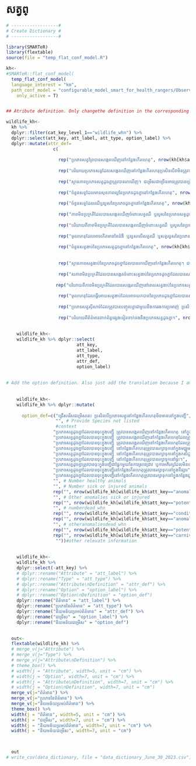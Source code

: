 # សត្វព្ {.unnumbered}

```r

# ------------------#
# Create Dictionary #
# ------------------#

library(SMARTeR)
library(flextable)
source(file = "temp_flat_conf_model.R")

kh<-
#SMARTeR::flat_conf_model(
  temp_flat_conf_model(
  language_interest = "km",
  path_conf_model = "configurable_model_smart_for_health_rangers/Observations_Specimens_Final_conf_model_smart_for_health_rangers.xml",
    only_active = T)


## Atribute definition. Only changethe definition in the corresponding language because I am using the keys to subset the specific componenets.

wildlife_kh<-  
  kh %>% 
  dplyr::filter(cat_key_level_1=="wildlife_whn") %>% 
  dplyr::select(att_key, att_label, att_type, option_label) %>% 
  dplyr::mutate(attr_def=
                  c(
                    
                    rep("ប្រភេទសត្វព្រៃបានសង្កេតឃើញនៅកន្លែងកើតហេតុ", nrow(kh[kh$att_key=="species_whn" & kh$cat_key_level_1=="wildlife_whn",])),
                    
                    rep("បរិយាយប្រភេទសត្វដែលសង្កេតឃើញនៅកន្លែងកើតហេតុប្រសិនបើវាមិនត្រូវបានផ្តល់ឱ្យនៅក្នុងប្រអប់ព័ត៌មាន 'ប្រភេទសត្វ", nrow(kh[kh$att_key=="providespeciesnotlisted_whn" & kh$cat_key_level_1=="wildlife_whn",])),
                    
                    rep("ស្ថានភាពប្រភេទសត្វដូចគ្នាត្រូវបានរកឃើញ។ ជម្រើសជាច្រើនអាចត្រូវបានជ្រើសរើស", nrow(kh[kh$att_key=="context_whn" & kh$cat_key_level_1=="wildlife_whn",])),
                    
                    rep("ចំនួនសត្វដែលមានសុខភាពល្អនៃប្រភេទដូចគ្នានៅកន្លែងកើតហេតុ", nrow(kh[kh$att_key=="numberhealthy_whn" & kh$cat_key_level_1=="wildlife_whn",])),
                    
                    rep("ចំនួនសត្វដែលឈឺឬរបួសនៃប្រភេទដូចគ្នានៅកន្លែងកើតហេតុ", nrow(kh[kh$att_key=="numbersickorinjured_whn" & kh$cat_key_level_1=="wildlife_whn",])),
                    
                    rep("ភាពមិនប្រក្រតីដែលបានសង្កេតឃើញចំពោះសត្វឈឺ ឬរបួសនៃប្រភេទសត្វដូចគ្នាបានសង្កេតឃើញនៅកន្លែងកើតហេតុ។ ជម្រើសជាច្រើនអាចត្រូវបានជ្រើសរើស", nrow(kh[kh$att_key=="anomaliesinsickorinjuredanimals_whn" & kh$cat_key_level_1=="wildlife_whn",])),
                    
                    rep("បរិយាយពីភាពមិនប្រក្រតីដែលបានសង្កេតឃើញចំពោះសត្វឈឺ ឬរបួសនៃប្រភេទសត្វដូចគ្នាដែលបានសង្កេតនៅកន្លែងកើតហេតុដែលមិនមាននៅក្នុងប្រអប់ព័ត៌មាន 'ភាពមិនប្រក្រតីនៅនៃសត្វឈឺ ឬរបួស'", nrow(kh[kh$att_key=="otheranomaliessickorinjured_whn" & kh$cat_key_level_1=="wildlife_whn",])),
                    
                    rep("មូលហេតុដែលអាចកើតមាននៃជំងឺ ឬរបួសលើសត្វឈឺ ឬសត្វរបួសនៃប្រភេទសត្វដូចគ្នាដែលបានសង្កេតឃើញនៅកន្លែងកើតហេតុ។ ជម្រើសជាច្រើនអាចត្រូវបានជ្រើសរើស", nrow(kh[kh$att_key=="potentialcausediseaseorinjury_whn" & kh$cat_key_level_1=="wildlife_whn",])),
                    
                    rep("ចំនួនសត្វងាប់នៃប្រភេទសត្វដូចគ្នានៅកន្លែងកើតហេតុ", nrow(kh[kh$att_key=="numberdead_whn" & kh$cat_key_level_1=="wildlife_whn",])),
                    
                    
                    rep("ស្ថានភាព​សត្វ​ងាប់​នៃ​ប្រភេទ​ដូចគ្នា​ដែល​បាន​រក​ឃើញ​នៅ​កន្លែងកើតហេតុ។ ជម្រើសជាច្រើនអាចត្រូវបានជ្រើសរើស", nrow(kh[kh$att_key=="conditiondeadanimals_whn" & kh$cat_key_level_1=="wildlife_whn",])),
                    
                    rep("សភាពមិនប្រក្រតីដែលបានសង្កេតចំពោះសត្វងាប់នៃប្រភេទដូចគ្នាដែលបានសង្កេតនៅកន្លែងកើតហេតុ។  ជម្រើសជាច្រើនអាចត្រូវបានជ្រើសរើស", nrow(kh[kh$att_key=="anomaliesindeadanimals_whn" & kh$cat_key_level_1=="wildlife_whn",])),
                    
                   rep("បរិយាយពីភាពមិនប្រក្រតីដែលបានសង្កេតឃើញនៅពេលសត្វងាប់នៃប្រភេទសត្វដូចគ្នាដែលបានសង្កេតនៅកន្លែងកើតហេតុដែលមិនមាននៅក្នុងប្រអប់ព័ត៌មាន 'ភាពមិនប្រក្រតីសត្វងាប់'ត្វងាប់'", nrow(kh[kh$att_key=="otheranomaliesdead_whn" & kh$cat_key_level_1=="wildlife_whn",])),
                    
                    rep("មូលហេតុដែលធ្វើអោយសត្វងាប់ដែលអាចយកបាននៃប្រភេទដូចគ្នាដែលបានសង្កេតនៅកន្លែងកើតហេតុ។ ជម្រើសជាច្រើនអាចត្រូវបានជ្រើសរើសវបានជ្រើសរើស", nrow(kh[kh$att_key=="potentialcausedeath_whn" & kh$cat_key_level_1=="wildlife_whn",])),
                    
                    rep("ប្រភេទសត្វស៊ីសាច់ដែលត្រូវបានបញ្ចូលគ្នាជាមួយនឹងការរងការប្រមាញ់ ប្រសិនបើក្នុងចំណោមមូលហេតុដែលអាចបណ្តាលឱ្យមានរបួស ឬងាប់នោះ ជម្រើស 'រងការប្រមាញ់' ត្រូវបានជ្រើសរើស", nrow(kh[kh$att_key=="carnivoreattack_whn" & kh$cat_key_level_1=="wildlife_whn",])),
                    
                    rep("បរិយាយពីព័ត៌មានពាក់ព័ន្ធផ្សេងទៀតទាក់ទងនឹងប្រភេទសត្វដូចគ្នា។", nrow(kh[kh$att_key=="otherrelevantinformation_whn" & kh$cat_key_level_1=="wildlife_whn",])))) 
  
    
    wildlife_kh<-
    wildlife_kh %>% dplyr::select(
                           att_key,
                           att_label,
                           att_type,
                           attr_def, 
                           option_label)
    
    
# Add the option definition. Also just add the translation because I am using the keys to get to specific components.    
    
    
    wildlife_kh<-
    wildlife_kh %>% dplyr::mutate(
      
      option_def=c("ជ្រើសរើសជម្រើសនេះ ប្រសិនបើប្រភេទសត្វនៅកន្លែងកើតហេតុមិនមាននៅក្នុងបញ្ជី",  # Species
                   "", # Provide Species not listed
                   #context
                  "ប្រភេទសត្វដូចគ្នាដែលបានចុះក្នុងបញ្ជី ត្រូវបានសង្កេតឃើញនៅកន្លែងកើតហេតុ នៅក្នុងទីជម្រករបស់ពួកវា ហើយមិនត្រូវបានបរបាញ់ ចាប់ ជាប់ឃុំ ឬកំណត់ដែន។ សត្វទាំងនេះអាចត្រូវបានគេចាប់សម្រាប់គោលបំណងតាមដានសុខភាព ហើយនៅតែត្រូវបានចាត់ទុកថា 'រស់នៅដោយសេរី'", #free-ranging             
                  "ប្រភេទសត្វដូចគ្នាដែលបានចុះក្នុងបញ្ជី ត្រូវបានសង្កេតឃើញនៅកន្លែងកើតហេតុដែលត្រូវបានបរបាញ់ឬចាប់។ទោះយ៉ាងណាក៏ដោយ ពួកវាត្រូវបានផ្លាស់ទីពីកន្លែងបរបាញ់ ឬចាប់ដើម។ ឧទាហរណ៍ សត្វ​ដែល​ជាប់ក្នុង​ទ្រុង​ដោយព្រានព្រៃនៅ​ក្នុង​តំបន់​ការពារ", # Hunted and Displaced  
                  "ប្រភេទសត្វដូចគ្នាដែលបានចុះក្នុងបញ្ជី ត្រូវបានសង្កេតឃើញនៅកន្លែងកើតហេតុដែលត្រូវបានបរបាញ់ឬចាប់។ទោះយ៉ាងណាក៏ដោយ ពួកវាមិនត្រូវបានផ្លាស់ទីពីកន្លែងបរបាញ់ ឬចាប់ដើមនោះទេ។ជាឧទាហរណ៍ សត្វមួយក្បាលឃើញនៅជាប់អន្ទាក់ដែលបានដាក់ដោយព្រានព្រៃ។", # Hunted and not Displaced
                  "ប្រភេទសត្វដូចគ្នាដែលបានចុះក្នុងបញ្ជី នៅកន្លែងកើតហេតុត្រូវបានរក្សាទុកនៅក្នុងមជ្ឈមណ្ឌលសង្គ្រោះសត្វ", # Rescue/Rehabilitation Center
                  "ប្រភេទសត្វដូចគ្នាដែលបានចុះក្នុងបញ្ជី នៅកន្លែងកើតហេតុត្រូវបានរក្សាទុកនៅក្នុងកសិដ្ឋាន។", # farm
                  "ប្រភេទសត្វដូចគ្នាដែលបានចុះក្នុងបញ្ជី នៅកន្លែងកើតហេតុត្រូវបានរក្សាទុកនៅផ្ទះ។", # household
                  "ប្រភេទសត្វដូចគ្នាត្រូវបានចុះក្នុងបញ្ជីជាផ្នែកមួយនៃការស្រាវជ្រាវ ឬការអភិរក្សដែលមិនទាក់ទងនឹងការតាមដានសុខភាព", # Research or conservation capture
                  "ប្រភេទសត្វដូចគ្នាដែលបានចុះក្នុងបញ្ជីនៅកន្លែងកើតហេតុត្រូវបានរក្សាទុកនៅក្នុងទីផ្សារ", # market
                  "ប្រភេទសត្វដូចគ្នាដែលបានចុះក្នុងបញ្ជីនៅកន្លែងកើតហេតុត្រូវបានរក្សាទុកនៅក្នុងកន្លែងជួញដូរឬដោះដូរ",
                  "", # Number healthy animals
                  "", # Number sick or injured animals
                  rep("", nrow(wildlife_kh[wildlife_kh$att_key=="anomaliesinsickorinjuredanimals_whn",])), #Anomalies in Sick or Injured Animals
                  "", # Other anomalies sick or injured     
                  rep("", nrow(wildlife_kh[wildlife_kh$att_key=="potentialcausediseaseorinjury_whn",])),    
                  "", # numberdead_whn     
                  rep("", nrow(wildlife_kh[wildlife_kh$att_key=="conditiondeadanimals_whn",])), # conditiondeadanimals_whn     
                  rep("", nrow(wildlife_kh[wildlife_kh$att_key=="anomaliesindeadanimals_whn",])), #Anomalies in Dead Animals
                  "", # otheranomaliesdead_whn     
                  rep("", nrow(wildlife_kh[wildlife_kh$att_key=="potentialcausedeath_whn",])), # potentialcausedeath_whn
                  rep("", nrow(wildlife_kh[wildlife_kh$att_key=="carnivoreattack_whn",])), # carnivore attack
                   ""))#other relevatn information
                  
                  
    wildlife_kh<-
    wildlife_kh %>% 
    dplyr::select(-att_key) %>% 
    # dplyr::rename("Attribute" = "att_label") %>% 
    # dplyr::rename("Type" = "att_type") %>% 
    # dplyr::rename("Attribute\nDefinition" = "attr_def") %>% 
    # dplyr::rename("Option" = "option_label") %>% 
    # dplyr::rename("Option\nDefinition" = "option_def") 
    dplyr::rename("ព័ត៌មាន" = "att_label") %>% 
    dplyr::rename("ប្រភេទនៃព័ត៌មាន" = "att_type") %>% 
    dplyr::rename("និយមន័យប្រអប់ព័ត៌មាន" = "attr_def") %>% 
    dplyr::rename("ជម្រើស" = "option_label") %>% 
    dplyr::rename("និយមន័យជម្រើស" = "option_def") 

  
  out<-  
  flextable(wildlife_kh) %>% 
  # merge_v(j="Attribute") %>% 
  # merge_v(j="Type") %>% 
  # merge_v(j="Attribute\nDefinition") %>% 
  # theme_box() %>% 
  # width(j = "Attribute", width=5, unit = "cm") %>% 
  # width(j = "Option", width=7, unit = "cm") %>% 
  # width(j = "Attribute\nDefinition", width=7, unit = "cm") %>% 
  # width(j = "Option\nDefinition", width=7, unit = "cm")
  merge_v(j="ព័ត៌មាន") %>% 
  merge_v(j="ប្រភេទនៃព័ត៌មាន") %>% 
  merge_v(j="និយមន័យប្រអប់ព័ត៌មាន") %>% 
  theme_box() %>% 
  width(j = "ព័ត៌មាន", width=5, unit = "cm") %>% 
  width(j = "ជម្រើស", width=7, unit = "cm") %>% 
  width(j = "និយមន័យប្រអប់ព័ត៌មាន", width=7, unit = "cm") %>% 
  width(j = "និយមន័យជម្រើស", width=7, unit = "cm")

  

  out
# write_csv(data_dictionary, file = "data_dictionary_June_30_2023.csv")

```


